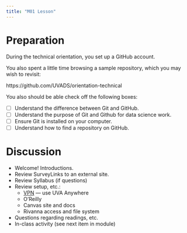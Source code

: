 ```yaml
---
title: "M01 Lesson"
---
```


# Preparation

During the technical orientation, you set up a GitHub account.

You also spent a little time browsing a sample repository, which you may wish to revisit:

https://github.com/UVADS/orientation-technical

You also should be able check off the following boxes:

- [ ] Understand the difference between Git and GitHub.
- [ ] Understand the purpose of Git and Github for data science work.
- [ ] Ensure Git is installed on your computer.
- [ ] Understand how to find a repository on GitHub.

# Discussion 

- Welcome! Introductions.
- Review SurveyLinks to an external site.
- Review Syllabus (if questions)
- Review setup, etc.:
    - [VPN](https://in.virginia.edu/vpn) &mdash; use UVA Anywhere
    - O'Reilly
    - Canvas site and docs
    - Rivanna access and file system
- Questions regarding readings, etc.
- In-class activity (see next item in module)